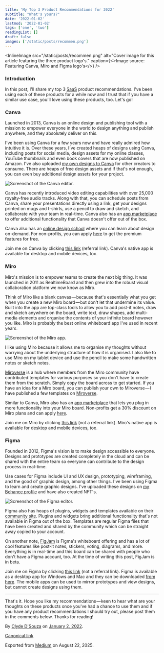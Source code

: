 ```yaml
---
title: 'My Top 3 Product Recommendations for 2022'
subtitle: "What's yours?"
date: '2022-01-02'
lastmod: '2022-01-02'
tags: ['one', 'two']
readingList: []
draft: false
images: ['/static/posts/recommen.png']
---
```


<InlineImage
  src="/static/posts/recommen.png"
  alt="Cover image for this article featuring the three product logo's."
  caption={<>Image source: Featuring Canva, Miro and Figma logo's</>}
/>

### Introduction

In this post, I'll share my top 3 [SaaS](https://en.wikipedia.org/wiki/Software_as_a_service) product recommendations. I've been using each of these products for a while now and I trust that if you have a similar use case, you'll love using these products, too. Let's go!

### Canva

Launched in 2013, Canva is an online design and publishing tool with a mission to empower everyone in the world to design anything and publish anywhere, and they absolutely deliver on this.

I've been using Canva for a few years now and have really admired how intuitive it is. Over these years, I've created heaps of designs using Canva, including posts for social media, design assets for my online classes, YouTube thumbnails and even book covers that are now published on Amazon. I've also uploaded [my own designs to Canva](https://www.canva.com/p/clydedsouza/) for other creators to consume. There are heaps of free design assets and if that's not enough, you can even buy additional design assets for your project.

![Screenshot of the Canva editor.](/static/posts/1_0qXcUKATzoXUJB9AJ7zsZw.png)

Canva has recently introduced video editing capabilities with over 25,000 royalty-free audio tracks. Along with that, you can schedule posts from Canva, share your presentations directly using a link, get your designs printed on mugs and t-shirts, use a pencil to draw and sketch, and collaborate with your team in real-time. Canva also has an [app marketplace](https://www.canva.com/apps) to offer additional functionality that Canva doesn't offer out of the box.

Canva also has an [online design school](https://designschool.canva.com/courses/) where you can learn about design on-demand. For non-profits, you can apply [here](https://www.canva.com/canva-for-nonprofits/) to get the premium features for free.

Join me on Canva by clicking [this link](https://www.canva.com/join/goldfish-dices-knapsack) (referral link). Canva's native app is available for desktop and mobile devices, too.

### Miro

Miro's mission is to empower teams to create the next big thing. It was launched in 2011 as RealtimeBoard and then grew into the robust visual collaboration platform we now know as Miro.

Think of Miro like a blank canvas — because that's essentially what you get when you create a new Miro board — but don't let that undermine its value. Built into the app are top-class tools to allow you to add post-it notes, draw and sketch anywhere on the board, write text, draw shapes, add multi-media elements and organise the contents of your infinite board however you like. Miro is probably the best online whiteboard app I've used in recent years.

![Screenshot of the Miro app.](/static/posts/1_H8usTklBpmehc0FPqE0IZQ.png)

I like using Miro because it allows me to organise my thoughts without worrying about the underlying structure of how it is organised. I also like to use Miro on my tablet device and use the pencil to make some handwritten notes or sketch notes.

[Miroverse](https://miro.com/miroverse/) is a hub where members from the Miro community have contributed templates for various purposes so you don't have to create them from the scratch. Simply copy the board across to get started. If you have an idea for a Miro board, you can publish your own to Miroverse — I have published a few templates on [Miroverse](https://miro.com/miroverse/profile/clyde-dsouza/).

Similar to Canva, Miro also has an [app marketplace](https://miro.com/marketplace/) that lets you plug in more functionality into your Miro board. Non-profits get a 30% discount on Miro plans and can apply [here](https://miro.com/npo/).

Join me on Miro by clicking [this link](https://miro.com/) (not a referral link). Miro's native app is available for desktop and mobile devices, too.

### Figma

Founded in 2012, Figma's vision is to make design accessible to everyone. Designs and prototypes are created completely in the cloud and can be shared with the entire team so everyone can contribute to the design process in real-time.

Use cases for Figma include UI and UX design, prototyping, wireframing, and the good ol' graphic design, among other things. I've been using Figma to learn and create graphic designs. I've uploaded these designs on [my Behance profile](https://www.behance.net/clydedz) and have also created NFT's.

![Screenshot of the Figma editor.](/static/posts/1_mgGd9ZU8L5tNWraGW1InYg.png)

Figma also has heaps of plugins, widgets and templates available on their [community site](https://www.figma.com/community/). Plugins and widgets bring additional functionality that's not available in Figma out of the box. Templates are regular Figma files that have been created and shared by the community which can be straight away copied to your account.

On another note, [FigJam](https://www.figma.com/figjam/) is Figma's whiteboard offering and has a lot of cool features like post-it notes, stickers, voting, diagrams, and more. Everything is in real-time and this board can be shared with people who don't have a Figma account, too. At the time of writing this post, FigJam is in beta.

Join me on Figma by clicking [this link](https://www.figma.com/) (not a referral link). Figma is available as a desktop app for Windows and Mac and they can be downloaded [from here](https://www.figma.com/downloads/). The mobile apps can be used to mirror prototypes and view designs, but cannot create designs using them.

---

That's it. Hope you like my recommendations — keen to hear what are your thoughts on these products once you've had a chance to use them and if you have any product recommendations I should try out, please post them in the comments below. Thanks for reading!

By [Clyde D'Souza](https://medium.com/@clydedz) on [January 2, 2022](https://medium.com/p/7d6a57f27bfb).

[Canonical link](https://medium.com/@clydedz/my-top-3-product-recommendations-for-2022-7d6a57f27bfb)

Exported from [Medium](https://medium.com) on August 22, 2025.

